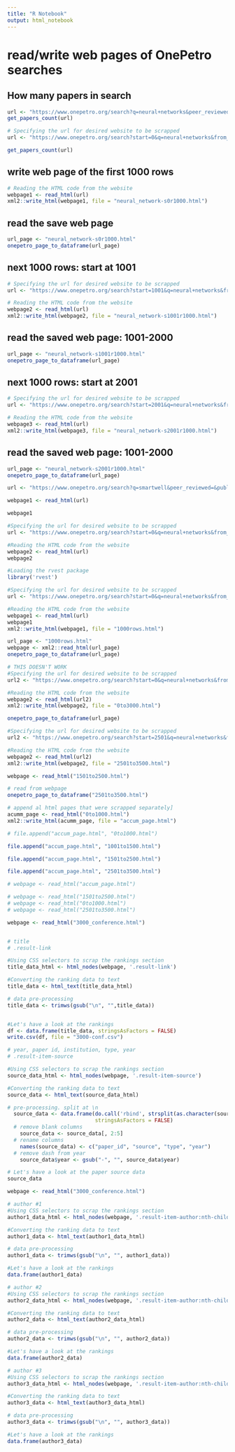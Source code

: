 ```yaml
---
title: "R Notebook"
output: html_notebook
---
```


# read/write web pages of OnePetro searches

## How many papers in search

```r
url <- "https://www.onepetro.org/search?q=neural+networks&peer_reviewed=&published_between=&from_year=&to_year=&"
get_papers_count(url)
```


```r
# Specifying the url for desired website to be scrapped
url <- "https://www.onepetro.org/search?start=0&q=neural+networks&from_year=&peer_reviewed=&published_between=&rows=1000&to_year="

get_papers_count(url)
```


## write web page of the first 1000 rows

```r
# Reading the HTML code from the website
webpage1 <- read_html(url)
xml2::write_html(webpage1, file = "neural_network-s0r1000.html")
```


## read the save web page
```r
url_page <- "neural_network-s0r1000.html"
onepetro_page_to_dataframe(url_page)
```

## next 1000 rows: start at 1001

```r
# Specifying the url for desired website to be scrapped
url <- "https://www.onepetro.org/search?start=1001&q=neural+networks&from_year=&peer_reviewed=&published_between=&rows=1000&to_year="

# Reading the HTML code from the website
webpage2 <- read_html(url)
xml2::write_html(webpage2, file = "neural_network-s1001r1000.html")
```

## read the saved web page: 1001-2000
```r
url_page <- "neural_network-s1001r1000.html"
onepetro_page_to_dataframe(url_page)
```

## next 1000 rows: start at 2001

```r
# Specifying the url for desired website to be scrapped
url <- "https://www.onepetro.org/search?start=2001&q=neural+networks&from_year=&peer_reviewed=&published_between=&rows=1000&to_year="

# Reading the HTML code from the website
webpage3 <- read_html(url)
xml2::write_html(webpage3, file = "neural_network-s2001r1000.html")
```

## read the saved web page: 1001-2000
```r
url_page <- "neural_network-s2001r1000.html"
onepetro_page_to_dataframe(url_page)
```


```r
url <- "https://www.onepetro.org/search?q=smartwell&peer_reviewed=&published_between=&from_year=&to_year="

webpage1 <- read_html(url)
```


```r
webpage1
```

```r
#Specifying the url for desired website to be scrapped
url <- "https://www.onepetro.org/search?start=0&q=neural+networks&from_year=&peer_reviewed=&published_between=&rows=10&to_year="

#Reading the HTML code from the website
webpage2 <- read_html(url)
webpage2
```


```r
#Loading the rvest package
library('rvest')

#Specifying the url for desired website to be scrapped
url <- "https://www.onepetro.org/search?start=0&q=neural+networks&from_year=&peer_reviewed=&published_between=&rows=1000&to_year="

#Reading the HTML code from the website
webpage1 <- read_html(url)
webpage1
xml2::write_html(webpage1, file = "1000rows.html")
```

```r
url_page <- "1000rows.html"
webpage <- xml2::read_html(url_page)
onepetro_page_to_dataframe(url_page)
```



```r
# THIS DOESN'T WORK
#Specifying the url for desired website to be scrapped
url2 <- "https://www.onepetro.org/search?start=0&q=neural+networks&from_year=&peer_reviewed=&published_between=&rows=3000&to_year="

#Reading the HTML code from the website
webpage2 <- read_html(url2)
xml2::write_html(webpage2, file = "0to3000.html")
```

```r
onepetro_page_to_dataframe(url_page)
```



```r
#Specifying the url for desired website to be scrapped
url2 <- "https://www.onepetro.org/search?start=2501&q=neural+networks&from_year=&peer_reviewed=&published_between=&rows=1000&to_year="

#Reading the HTML code from the website
webpage2 <- read_html(url2)
xml2::write_html(webpage2, file = "2501to3500.html")
```

```r
webpage <- read_html("1501to2500.html")
```

```r
# read from webpage
onepetro_page_to_dataframe("2501to3500.html")
```


```r
# append al html pages that were scrapped separately]
acumm_page <- read_html("0to1000.html")
xml2::write_html(acumm_page, file = "accum_page.html")

# file.append("accum_page.html", "0to1000.html")

file.append("accum_page.html", "1001to1500.html")

file.append("accum_page.html", "1501to2500.html")

file.append("accum_page.html", "2501to3500.html")
```

```r
# webpage <- read_html("accum_page.html")

# webpage <- read_html("1501to2500.html")
# webpage <- read_html("0to1000.html")
# webpage <- read_html("2501to3500.html")

```


```r
webpage <- read_html("3000_conference.html")


# title
# .result-link

#Using CSS selectors to scrap the rankings section
title_data_html <- html_nodes(webpage, '.result-link')

#Converting the ranking data to text
title_data <- html_text(title_data_html)

# data pre-processing
title_data <- trimws(gsub("\n", "",title_data))


#Let's have a look at the rankings
df <- data.frame(title_data, stringsAsFactors = FALSE)
write.csv(df, file = "3000-conf.csv")
```



```r
# year, paper id, institution, type, year
# .result-item-source

#Using CSS selectors to scrap the rankings section
source_data_html <- html_nodes(webpage, '.result-item-source')

#Converting the ranking data to text
source_data <- html_text(source_data_html)

# pre-processing. split at \n
  source_data <- data.frame(do.call('rbind', strsplit(as.character(source_data),'\n',fixed=TRUE)), 
                            stringsAsFactors = FALSE)
  # remove blank columns
    source_data <- source_data[, 2:5]
  # rename columns
    names(source_data) <- c("paper_id", "source", "type", "year")
  # remove dash from year
    source_data$year <- gsub("-", "", source_data$year)

# Let's have a look at the paper source data
source_data
```


```r
webpage <- read_html("3000_conference.html")
```


```r
# author #1
#Using CSS selectors to scrap the rankings section
author1_data_html <- html_nodes(webpage, '.result-item-author:nth-child(1)')

#Converting the ranking data to text
author1_data <- html_text(author1_data_html)

# data pre-processing
author1_data <- trimws(gsub("\n", "", author1_data))

#Let's have a look at the rankings
data.frame(author1_data)
```

```r
# author #2
#Using CSS selectors to scrap the rankings section
author2_data_html <- html_nodes(webpage, '.result-item-author:nth-child(2)')

#Converting the ranking data to text
author2_data <- html_text(author2_data_html)

# data pre-processing
author2_data <- trimws(gsub("\n", "", author2_data))

#Let's have a look at the rankings
data.frame(author2_data)
```



```r
# author #3
#Using CSS selectors to scrap the rankings section
author3_data_html <- html_nodes(webpage, '.result-item-author:nth-child(3)')

#Converting the ranking data to text
author3_data <- html_text(author3_data_html)

# data pre-processing
author3_data <- trimws(gsub("\n", "", author3_data))

#Let's have a look at the rankings
data.frame(author3_data)
```
